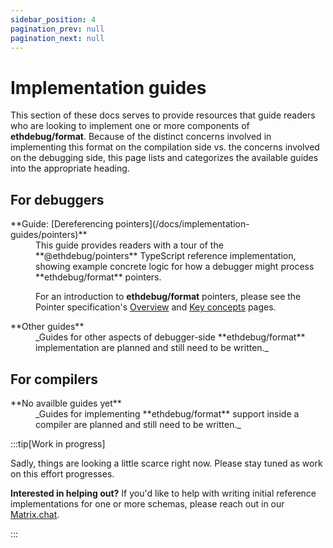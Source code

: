 ```yaml
---
sidebar_position: 4
pagination_prev: null
pagination_next: null
---
```


# Implementation guides

This section of these docs serves to provide resources that guide readers who
are looking to implement one or more components of **ethdebug/format**.
Because of the distinct concerns involved in implementing this format on the
compilation side vs. the concerns involved on the debugging side, this page
lists and categorizes the available guides into the appropriate heading.


## For debuggers

<dl>
<dt>**Guide: [Dereferencing pointers](/docs/implementation-guides/pointers)**</dt>
<dd>
This guide provides readers with a tour of the **@ethdebug/pointers**
TypeScript reference implementation, showing example concrete logic for how a
debugger might process **ethdebug/format** pointers.

For an introduction to **ethdebug/format** pointers, please see
the Pointer specification's [Overview](/spec/pointer/overview) and
[Key&nbsp;concepts](/spec/pointer/concepts) pages.
</dd>

<dt>**Other guides**</dt>
<dd>
_Guides for other aspects of debugger-side **ethdebug/format** implementation
are planned and still need to be written._
</dd>

</dl>

## For compilers

<dl>
<dt>**No availble guides yet**</dt>
<dd>
_Guides for implementing **ethdebug/format** support inside a compiler are
planned and still need to be written._
</dd>
</dl>

:::tip[Work in progress]

Sadly, things are looking a little scarce right now. Please stay tuned as work
on this effort progresses.

**Interested in helping out?** If you'd like to help with writing initial
reference implementations for one or more schemas, please reach out in our
[Matrix.chat](https://matrix.to/#/#ethdebug:matrix.org).

:::
